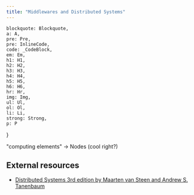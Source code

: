 ```yaml
---
title: "Middlewares and Distributed Systems"
---
```


    blockquote: Blockquote,
    a: A,
    pre: Pre,
    pre: InlineCode,
    code: _CodeBlock,
    em: Em,
    h1: H1,
    h2: H2,
    h3: H3,
    h4: H4,
    h5: H5,
    h6: H6,
    hr: Hr,
    img: Img,
    ul: Ul,
    ol: Ol,
    li: Li,
    strong: Strong,
    p: P
}

<Definition
    term="Distributed Systems"
    definition="A distributed system is a collection of autonomous computing elements that appears to its users as a single coherent system."
    source="Distributed Systems 3rd edition, section 1.1"
    link="https://www.distributed-systems.net/index.php/books/ds3/"
/>

"computing elements" -> Nodes (cool right?)

<Drawio
    file="distributed-systems.drawio"
    page="0"
    description="Middlewares over multiples computers"
/>

## External resources

- [Distributed Systems 3rd edition by Maarten van Steen and Andrew S. Tanenbaum](https://www.distributed-systems.net/index.php/books/ds3/)
